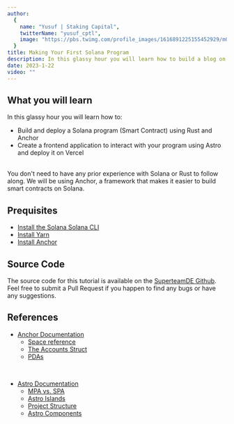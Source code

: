 ```yaml
---
author:
  {
    name: "Yusuf | Staking Capital",
    twitterName: "yusuf_cptl",
    image: "https://pbs.twimg.com/profile_images/1616891225155452929/mQYlL8ry_400x400.jpg",
  }
title: Making Your First Solana Program
description: In this glassy hour you will learn how to build a blog on Solana using Anchor and Astro.
date: 2023-1-22
video: ""
---
```



<VideoPlayer client:load url={frontmatter.video} />

## What you will learn

In this glassy hour you will learn how to:

- Build and deploy a Solana program (Smart Contract) using Rust and Anchor
- Create a frontend application to interact with your program using Astro and deploy it on Vercel

<br />
You don't need to have any prior experience with Solana or Rust to follow along.
We will be using Anchor, a framework that makes it easier to build smart contracts
on Solana.

## Prequisites

- [Install the Solana Solana CLI](https://docs.solana.com/de/cli/install-solana-cli-tools)
- [Install Yarn](https://yarnpkg.com/getting-started/install)
- [Install Anchor](https://www.anchor-lang.com/docs/installation#anchor)

## Source Code

The source code for this tutorial is available on the [<ins>SuperteamDE Github</ins>]("https://github.com/Superteam-Germany/glassy-hours/"). Feel free to submit a Pull Request if you happen to find any bugs or have any suggestions.

## References

- [Anchor Documentation](https://www.anchor-lang.com/)
  - [Space reference](https://www.anchor-lang.com/docs/space)
  - [The Accounts Struct](https://www.anchor-lang.com/docs/the-accounts-struct)
  - [PDAs](https://www.anchor-lang.com/docs/pdas)

<br />

- [Astro Documentation](https://docs.astro.build/)
  - [MPA vs. SPA](https://docs.astro.build/en/concepts/mpa-vs-spa/)
  - [Astro Islands](https://docs.astro.build/en/concepts/islands/)
  - [Project Structure](https://docs.astro.build/en/core-concepts/project-structure/)
  - [Astro Components](https://docs.astro.build/en/core-concepts/astro-components/)
